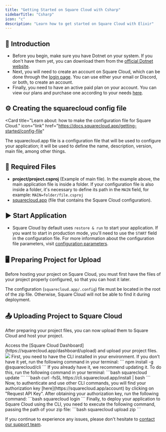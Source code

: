 ```yaml
---
title: "Getting Started on Square Cloud with Csharp"
sidebarTitle: "Csharp"
icon: "c"
description: "Learn how to get started on Square Cloud with Elixir"
---
```


## 🚀 Introduction

- Before you begin, make sure you have Dotnet on your system. If you don't have them yet, you can download them from the [official Dotnet website](https://dotnet.microsoft.com/pt-br/download).
- Next, you will need to create an account on Square Cloud, which can be done through the [login page](https://squarecloud.app/login). You can use either your email or Discord, or both, to create an account.
- Finally, you need to have an active paid plan on your account. You can view our plans and purchase one according to your needs [here](https://squarecloud.app/plans).

## ⚙️ Creating the squarecloud config file

<Card
  title="Learn about: how to make the configuration file for Square Cloud."
  icon="link"
  href="https://docs.squarecloud.app/getting-started/config-file"
>
  The squarecloud.app file is a configuration file that will be used to
  configure your application; it will be used to define the name, description,
  version, main file, among other things.
</Card>

## 📄 Required Files
- **project/project.csproj** (Example of main file).
<Note>In the example above, the main application file is inside a folder. If your configuration file is also inside a folder, it's necessary to define its path in the `MAIN` field, for example: `MAIN=folder/file.csproj`</Note>
- [squarecloud.app](/getting-started/config-file) (file that contains the Square Cloud configuration).

## ▶️ Start Application

- Square Cloud by default uses `restore & run` to start your application. If you want to start in production mode, you'll need to use the `START` field in the configuration file. For more information about the configuration file parameters, visit [configuration parameters](https://docs.squarecloud.app/getting-started/config-file#configuration-parameters).

## 🖥️ Preparing Project for Upload

Before hosting your project on Square Cloud, you must first have the files of your project properly configured, so that you can host it later.

<Warning>The configuration (`squarecloud.app/.config`) file must be located in the root of the zip file. Otherwise, Square Cloud will not be able to find it during deployment.</Warning>

## 📤 Uploading Project to Square Cloud

After preparing your project files, you can now upload them to Square Cloud and host your project.

<Tabs>
  <Tab title="Dashboard Upload">
    Access the [Square Cloud
    Dashboard](https://squarecloud.app/dashboard/upload) and upload your project
    files.
    <Frame>
      <img src="/images/uploading.gif" style={{ borderRadius: "0.2rem" }} />
    </Frame>
  </Tab>
  <Tab title="CLI Upload">
    <Steps>
      <Step title="First Step">
        First, you need to have the CLI installed in your environment. If you
        don't have it yet, run the following command in your terminal:
        ```
        npm install -g @squarecloud/cli
        ```
        If you already have it, we recommend updating it. To do this, run the following command in your terminal:
        <Tabs>
          <Tab title="Windows">
            ```bash
            squarecloud update
            ```
          </Tab>
          <Tab title="Linux, macOS, and WSL">
            ```bash
            curl -fsSL https://cli.squarecloud.app/install | bash
            ```
          </Tab>
        </Tabs>
      </Step>
      <Step title="Second Step">
        Now, to authenticate and use other CLI commands, you will find your
        authorization key [here](https://squarecloud.app/account) by clicking on
        "Request API Key". After obtaining your authorization key, run the
        following command: 
        ```bash 
        squarecloud login
        ```
      </Step>
      <Step title="Third Step">
        Finally, to deploy your application to Square Cloud using the CLI, you
        need to execute the following command, passing the path of your zip
        file: 
        ```bash 
        squarecloud upload zip
        ```
      </Step>
    </Steps>
  </Tab>
</Tabs>

If you continue to experience any issues, please don't hesitate to [contact our support team](/company/support).